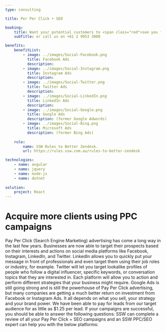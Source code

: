 ```yaml
---
type: consulting

title: Per Per Click + SEO

booking:
    title: Want your potential customers to <span class="red">see you first</span>?
    subTitle: or call us on +61 2 9953 3000

benefits:
    benefitList:
        - image: ../images/Social-Facebook.png
          title: Facebook Ads
          description: 
        - image: ../images/Social-Instagram.png
          title: Instagram Ads
          description: 
        - image: ../images/Social-Twitter.png
          title: Twitter Ads
          description: 
        - image: ../images/Social-LinkedIn.png
          title: LinkedIn Ads
          description: 
        - image: ../images/Social-Google.png
          title: Google Ads
          description: (former Google Adwords)
        - image: ../images/Social-Bing.png
          title: Microsoft Ads
          description: (former Bing Ads)
        
    rule:
        name: SSW Rules to Better Zendesk.
        url: https://rules.ssw.com.au/rules-to-better-zendesk

technologies:
    - name: angular
    - name: jquery
    - name: node-js
    - name: dotnet 
    
solution:
    project: React
---
```


# Acquire more clients using PPC campaigns

Pay Per Click (Search Engine Marketing) advertising has come a long way in the last few years. Businesses are now able to target their prospects based on their interests and actions on social media platforms like Facebook, Instagram, LinkedIn, and Twitter. LinkedIn allows you to quickly put your message in front of professionals and even target them using their job roles or industry, for example. Twitter will let you target lookalike profiles of people who follow a digital influencer, specific keywords, or conversation topics that they are interested in. Each platform will allow you to action and perform different strategies that your business might require.
Google Ads is still going strong and is still the powerhouse of Pay Per Click advertising, but many companies are getting a much better return on investment from Facebook or Instagram Ads. It all depends on what you sell, your strategy and your brand power. We have been able to pay for leads from our target audience for as little as $1.25 per lead.
If your campaigns are successful, you should be able to answer the following questions:
SSW can complete a review of all your Pay Per Click + SEO campaigns and an SSW PPC/SEO expert can help you with the below platforms:

                